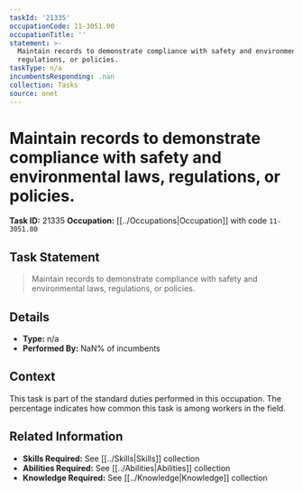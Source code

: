 ```yaml
---
taskId: '21335'
occupationCode: 11-3051.00
occupationTitle: ''
statement: >-
  Maintain records to demonstrate compliance with safety and environmental laws,
  regulations, or policies.
taskType: n/a
incumbentsResponding: .nan
collection: Tasks
source: onet
---
```

# Maintain records to demonstrate compliance with safety and environmental laws, regulations, or policies.

**Task ID:** 21335
**Occupation:** [[../Occupations|Occupation]] with code `11-3051.00`

## Task Statement

> Maintain records to demonstrate compliance with safety and environmental laws, regulations, or policies.

## Details

- **Type:** n/a
- **Performed By:** NaN% of incumbents

## Context

This task is part of the standard duties performed in this occupation. The percentage indicates how common this task is among workers in the field.

## Related Information

- **Skills Required:** See [[../Skills|Skills]] collection
- **Abilities Required:** See [[../Abilities|Abilities]] collection
- **Knowledge Required:** See [[../Knowledge|Knowledge]] collection

